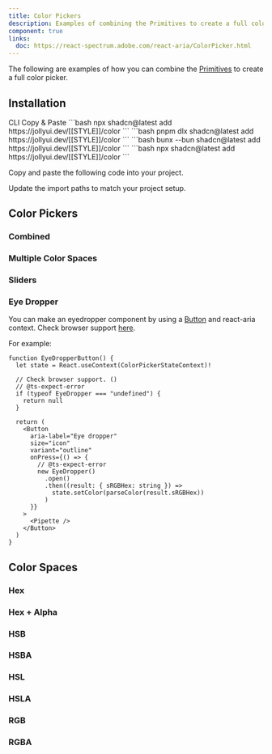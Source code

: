 ```yaml
---
title: Color Pickers
description: Examples of combining the Primitives to create a full color picker
component: true
links:
  doc: https://react-spectrum.adobe.com/react-aria/ColorPicker.html
---
```


The following are examples of how you can combine the [Primitives](./color-primitives) to create a full color picker.

<ComponentPreview name="color-picker-hex" />

## Installation

<Tabs defaultValue="cli">

<TabsList>
  <TabsTrigger value="cli">CLI</TabsTrigger>
  <TabsTrigger value="manual">Copy & Paste</TabsTrigger>
</TabsList>
<TabsContent value="cli">

<PackageManagerTabs>
  <PackageManagerContent value="npm">
    ```bash
    npx shadcn@latest add https://jollyui.dev/[[STYLE]]/color
    ```
  </PackageManagerContent>
  <PackageManagerContent value="pnpm">
    ```bash
    pnpm dlx shadcn@latest add https://jollyui.dev/[[STYLE]]/color
    ```

  </PackageManagerContent>
  <PackageManagerContent value="bun">
    ```bash
    bunx --bun shadcn@latest add https://jollyui.dev/[[STYLE]]/color
    ```
  </PackageManagerContent>
  <PackageManagerContent value="yarn">
    ```bash 
    npx shadcn@latest add https://jollyui.dev/[[STYLE]]/color
    ```
  </PackageManagerContent>
</PackageManagerTabs>

</TabsContent>

<TabsContent value="manual">

<Steps>

<Step>Copy and paste the following code into your project.</Step>

<ComponentSource name="color" />

<Step>Update the import paths to match your project setup.</Step>

</Steps>

</TabsContent>

</Tabs>

## Color Pickers

### Combined

<ComponentPreview name="color-picker-hex" />

### Multiple Color Spaces

<ComponentPreview name="color-picker-multi" />

### Sliders

<ComponentPreview name="color-picker-slider" />

### Eye Dropper

You can make an eyedropper component by using a [Button](./button) and react-aria context. Check browser support [here](https://caniuse.com/?search=EyeDropper).

For example:

```tsx
function EyeDropperButton() {
  let state = React.useContext(ColorPickerStateContext)!

  // Check browser support. ()
  // @ts-expect-error
  if (typeof EyeDropper === "undefined") {
    return null
  }

  return (
    <Button
      aria-label="Eye dropper"
      size="icon"
      variant="outline"
      onPress={() => {
        // @ts-expect-error
        new EyeDropper()
          .open()
          .then((result: { sRGBHex: string }) =>
            state.setColor(parseColor(result.sRGBHex))
          )
      }}
    >
      <Pipette />
    </Button>
  )
}
```

<ComponentPreview name="color-picker-eye" />

## Color Spaces

### Hex

<ComponentPreview name="color-picker-hex" />

### Hex + Alpha

<ComponentPreview name="color-picker-hexa" />

### HSB

<ComponentPreview name="color-picker-hsb" />

### HSBA

<ComponentPreview name="color-picker-hsba" />

### HSL

<ComponentPreview name="color-picker-hsl" />

### HSLA

<ComponentPreview name="color-picker-hsla" />

### RGB

<ComponentPreview name="color-picker-rgb" />

### RGBA

<ComponentPreview name="color-picker-rgba" />

